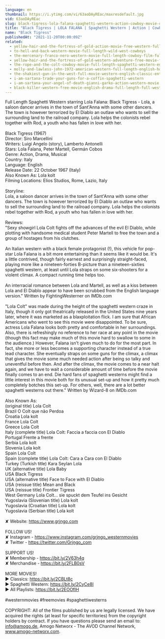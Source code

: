 ```yaml
---
language: en
thumbnail: https://i.ytimg.com/vi/63aoDAyREac/maxresdefault.jpg
vid: 63aoDAyREac
slug: black-tigress-lola-falana-spaghetti-western-action-cowboy-movie-drama
title: "Black Tigress | LOLA FALANA | Spaghetti Western | Action | Cowboy Movie | Drama"
name: "Black Tigress"
publishedAt: "2021-11-20T00:00:09Z"
related:
  - yellow-hair-and-the-fortress-of-gold-action-movie-free-western-full-length
  - to-hell-and-back-western-movie-full-length-wild-west-cowboys
  - the-mercenary-franco-nero-western-movie-full-length-cowboy-film-full-movie
  - yellow-hair-and-the-fortress-of-gold-western-adventure-free-movie-full-length-film
  - the-rope-and-the-colt-cowboy-movie-full-length-spaghetti-western-english-free-full-westerns
  - molly-and-lawless-john-1972-american-western-full-length-english-hd-free-full-moves
  - the-shakiest-gun-in-the-west-full-movie-western-english-classic-entire-film-full-free-movies
  - i-am-sartana-trade-your-guns-for-a-coffin-spaghetti-western
  - i-am-sartana-your-angel-of-death-gianni-garko-action-western-movie
  - black-killer-western-free-movie-english-drama-full-length-full-western-film
---
```


Full Length Spaghetti Western starring Lola Falana: Black Tigress - Lola, a saloon dancer arrives in the town of Sant'Anna with some other dancers. The town is however terrorized by El Diablo an outlaw who wants to sell the surrounding land to the railroad company. Lola helps the colonists rebel together with Rod, a youth who has fallen in love with her.<br />
<br />
Black Tigress (1967)<br />
Director: Siro Marcellini<br />
Writers: Luigi Angelo (story), Lamberto Antonelli <br />
Stars: Lola Falana, Peter Martell, Germán Cobos<br />
Genre: Action, Drama, Musical <br />
Country: Italy<br />
Language: English<br />
Release Date: 22 October 1967 (Italy)<br />
Also Known As: Lola kolt <br />
Filming Locations: Elios Studios, Rome, Lazio, Italy<br />
<br />
Storyline:<br />
Lola, a saloon dancer arrives in the town of Sant'Anna with some other dancers. The town is however terrorized by El Diablo an outlaw who wants to sell the surrounding land to the railroad company. Lola helps the colonists rebel together with Rod, a youth who has fallen in love with her.<br />
<br />
Reviews:<br />
"Sexy showgirl Lola Colt fights off the advances of the evil El Diablo, while plotting with handsome medical student Peter Martell to free the town and a group of hostages from his clutches.<br />
<br />
An Italian western with a black female protagonist (!), this vehicle for pop-star Lola Falana is a bit more entertaining than it seems like it would be. It's a little contrived, though fairly earnest and surprisingly straight-faced, playing more like a nineteen-forties B-picture than a nineteen-sixties spaghetti western, at least until Lola straps on some six-shooters for a violent climax. A compact running time helps too.<br />
<br />
An interracial romance between Lola and Martell, as well as a kiss between Lola and El Diablo appear to have been scrubbed from the English language version." Written by FightingWesterner on IMDb.com <br />
<br />
"Lola Colt" was made during the height of the spaghetti western craze in Italy, though it only got theatrically released in the United States nine years later, where it was marketed as a blaxploitation flick. I am sure that African Americans who went to see this movie were disappointed. To be sure, actress Lola Falana looks both pretty and comfortable in her surroundings. Also, there is refreshingly no reference to her race at any point in the movie (though this fact may make much of this movie hard to swallow to some in the audience.) However, Falana isn't given much to do for the most part. In fact, she more or less becomes a supporting character instead of a true lead character. She eventually straps on some guns for the climax, a climax that gives the movie some much needed action after being so talky and uneventful before then. And after the climax, the movie comes to a near halt again, and we have to wait a considerable amount of time before the movie finally comes to an end. Die hard fans of spaghetti westerns might find a little interest in this movie both for its unusual set-up and how it pretty much completely botches this set-up. For others, well, there are a lot better spaghetti westerns out there." Written by Wizard-8 on IMDb.com <br />
<br />
Also Known As:<br />
(original title) Lola Colt<br />
Brazil O Colt que não Perdoa<br />
Croatia Lola kolt<br />
France Lola Colt<br />
Greece Lola Colt<br />
Italy (complete title) Lola Colt: Faccia a faccia con El Diablo<br />
Portugal Frente a frente<br />
Serbia Lola kolt<br />
Slovenia Lola kolt<br />
Spain Lola Colt<br />
Spain (complete title) Lola Colt: Cara a Cara con El Diablo<br />
Turkey (Turkish title) Kara Seylan Lola<br />
UK (alternative title) Lola Baby<br />
USA Black Tigress<br />
USA (alternative title) Face to Face with El Diablo<br />
USA (reissue title) Mean and Black<br />
USA (reissue title) Frontier Tigress<br />
West Germany Lola Colt... sie spuckt dem Teufel ins Gesicht<br />
Yugoslavia (Slovenian title) Lola kolt<br />
Yugoslavia (Croatian title) Lola kolt<br />
Yugoslavia (Serbian title) Lola kolt<br />
<br />
✘ Website: https://www.grjngo.com<br />
<br />
FOLLOW US!<br />
✘ Instagram - https://www.instagram.com/grjngo_westernmovies<br />
✘ Twitter - https://twitter.com/Grjngo_com<br />
<br />
SUPPORT US!<br />
✘ Membership - https://bit.ly/2V63h4q<br />
✘ Merchandise - https://bit.ly/2FLB0sV<br />
<br />
MORE MOVIES! <br />
► Classics: https://bit.ly/2CBLt8c <br />
► Spaghetti Western: https://bit.ly/2CyCe8I <br />
► All Playlists: https://bit.ly/2EOOfIH <br />
<br />
#westernmovies #freemovies #spaghettiwesterns<br />
<br />
COPYRIGHT: All of the films published by us are legally licensed. We have acquired the rights (at least for specific territories) from the copyright holders by contract. If you have questions please send an email to: info@amogo.de, Amogo Networx - The AVOD Channel Network, www.amogo-networx.com.